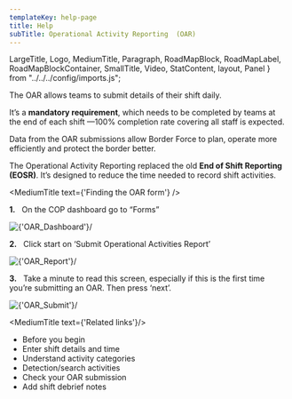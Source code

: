 ```yaml
---
templateKey: help-page
title: Help
subTitle: Operational Activity Reporting  (OAR)
---
```

LargeTitle, Logo, MediumTitle, Paragraph, RoadMapBlock, RoadMapLabel, RoadMapBlockContainer, SmallTitle, Video, StatContent, layout, Panel } from "../../../config/imports.js";

The OAR allows teams to submit details of their shift daily.

It’s a **mandatory requirement**, which needs to be completed by teams at the end of each shift —100% completion rate covering all staff is expected.

Data from the OAR submissions allow Border Force to plan, operate more efficiently and protect the border better.

The Operational Activity Reporting replaced the old **End of Shift Reporting (EOSR)**. It’s designed to reduce the time needed to record shift activities.

<MediumTitle text={'Finding the OAR form'} />

**1.** &nbsp; On the COP dashboard go to “Forms”

<div style={{marginBottom: "20px"}}>
    <Image source={'/images/help/oar/FindingOAR/dashboard.png'} alt={'OAR_Dashboard'}/>
</div>

**2.** &nbsp; Click start on ‘Submit Operational Activities Report’

<div style={{marginBottom: "20px"}}>
    <Image source={'/images/help/oar/FindingOAR/report.png'} alt={'OAR_Report'}/>
</div>

**3.** &nbsp; Take a minute to read this screen, especially if this is the first time you’re submitting an OAR. Then press ‘next’.

<div style={{marginBottom: "20px"}}>
    <Image source={'/images/help/oar/FindingOAR/submit.png'} alt={'OAR_Submit'}/>
</div>


<MediumTitle text={'Related links'}/>

<ul class="govuk-list govuk-list--bullet">
	<li><Link class="govuk-link" to="/help/oar/oar-before-you-begin-your-oar/">Before you begin</Link></li>
	<li><Link class="govuk-link" to="/help/oar/oar-entering-shift-details-and-time/">Enter shift details and time</Link></li>
	<li><Link class="govuk-link" to="/help/oar/oar-understanding-activity-categories/">Understand activity categories</Link></li>
    <li><Link class="govuk-link" to="/help/oar/oar-detection-search-activities/">Detection/search activities</Link></li>
    <li><Link class="govuk-link" to="/help/oar/oar-checking-your-oar-submission/">Check your OAR submission</Link></li>
    <li><Link class="govuk-link" to="/help/oar/oar-add-shift-debreif-notes/">Add shift debrief notes</Link></li>
</ul>